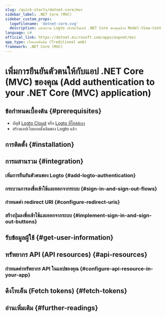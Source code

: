 ```yaml
---
slug: /quick-starts/dotnet-core/mvc
sidebar_label: .NET Core (MVC)
sidebar_custom_props:
  logoFilename: 'dotnet-core.svg'
  description: ผสานรวม Logto เข้ากับเว็บแอป .NET Core ของคุณด้วย Model-View-Controller (MVC) (Integrate Logto into your .NET Core web app with Model-View-Controller (MVC)).
language: c#
official_link: https://dotnet.microsoft.com/apps/aspnet/mvc
app_type: เว็บแบบดั้งเดิม (Traditional web)
framework: .NET Core (MVC)
---
```




# เพิ่มการยืนยันตัวตนให้กับแอป .NET Core (MVC) ของคุณ (Add authentication to your .NET Core (MVC) application)

<GuideTip />

## ข้อกำหนดเบื้องต้น \{#prerequisites}

- บัญชี [Logto Cloud](https://cloud.logto.io) หรือ [Logto ที่โฮสต์เอง](/introduction/set-up-logto-oss)
- สร้างแอปเว็บแบบดั้งเดิมของ Logto แล้ว

## การติดตั้ง \{#installation}

<Installation />

## การผสานรวม \{#integration}

### เพิ่มการยืนยันตัวตนของ Logto \{#add-logto-authentication}

<AddAuthentication />

### กระบวนการลงชื่อเข้าใช้และออกจากระบบ \{#sign-in-and-sign-out-flows}

<SignInAndSignOutFlows />

### กำหนดค่า redirect URI \{#configure-redirect-uris}

<ConfigureRedirectUris />

### สร้างปุ่มลงชื่อเข้าใช้และออกจากระบบ \{#implement-sign-in-and-sign-out-buttons}

<ImplementButtons />

<Checkpoint />

## รับข้อมูลผู้ใช้ \{#get-user-information}

<GetUserInformation />

## ทรัพยากร API (API resources) \{#api-resources}

<ApiResourcesDescription />

### กำหนดค่าทรัพยากร API ในแอปของคุณ \{#configure-api-resource-in-your-app}

<ConfigureApiResources />

## ดึงโทเค็น (Fetch tokens) \{#fetch-tokens}

<FetchTokens />

## อ่านเพิ่มเติม \{#further-readings}

<FurtherReadings />
